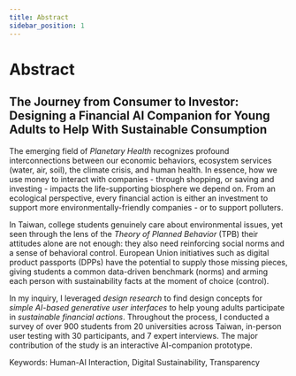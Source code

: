 ```yaml
---
title: Abstract
sidebar_position: 1
---
```





# Abstract

## The Journey from Consumer to Investor: Designing a Financial AI Companion for Young Adults to Help With Sustainable Consumption

The emerging field of *Planetary Health* recognizes profound
interconnections between our economic behaviors, ecosystem services
(water, air, soil), the climate crisis, and human health. In essence,
how we use money to interact with companies - through shopping, or
saving and investing - impacts the life-supporting biosphere we depend
on. From an ecological perspective, every financial action is either an
investment to support more environmentally-friendly companies - or to
support polluters.

In Taiwan, college students genuinely care about environmental issues,
yet seen through the lens of the *Theory of Planned Behavior* (TPB)
their attitudes alone are not enough: they also need reinforcing social
norms and a sense of behavioral control. European Union initiatives such
as digital product passports (DPPs) have the potential to supply those
missing pieces, giving students a common data-driven benchmark (norms)
and arming each person with sustainability facts at the moment of choice
(control).

In my inquiry, I leveraged *design research* to find design concepts for
*simple AI-based generative user interfaces* to help young adults
participate in *sustainable financial actions*. Throughout the process,
I conducted a survey of over 900 students from 20 universities across
Taiwan, in-person user testing with 30 participants, and 7 expert
interviews. The major contribution of the study is an interactive
AI-companion prototype.

Keywords: Human-AI Interaction, Digital Sustainability, Transparency
